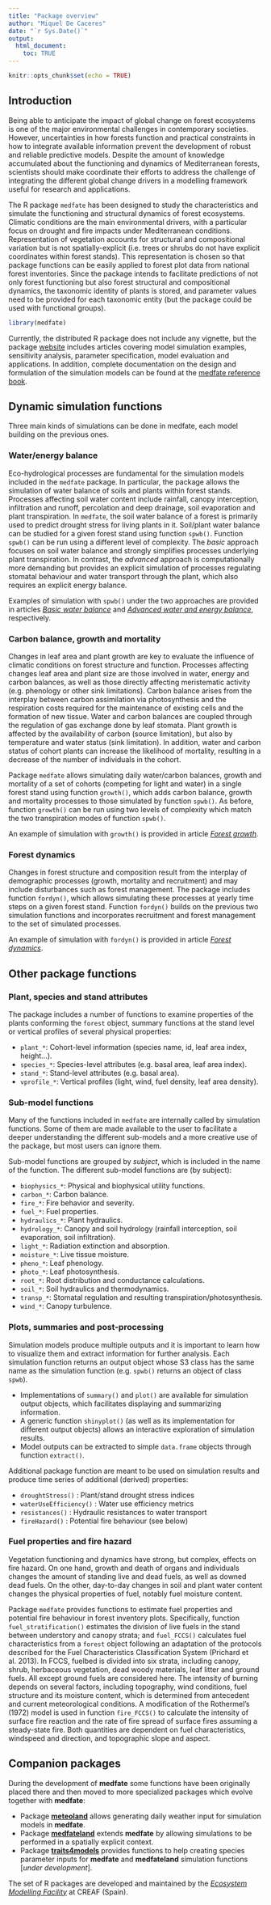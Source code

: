 ```yaml
---
title: "Package overview"
author: "Miquel De Caceres"
date: "`r Sys.Date()`"
output: 
  html_document:
    toc: TRUE
---
```


```r
knitr::opts_chunk$set(echo = TRUE)
```

## Introduction

Being able to anticipate the impact of global change on forest ecosystems is one of the major environmental challenges in contemporary societies. However, uncertainties in how forests function and practical constraints in how to integrate available information prevent the development of robust and reliable predictive models. Despite the amount of knowledge accumulated about the functioning and dynamics of Mediterranean forests, scientists should make coordinate their efforts to address the challenge of integrating the different global change drivers in a modelling framework useful for research and applications.

The R package `medfate` has been designed to study the characteristics and simulate the functioning and structural dynamics of forest ecosystems. Climatic conditions are the main environmental drivers, with a particular focus on drought and fire impacts under Mediterranean conditions. Representation of vegetation accounts for structural and compositional variation but is not spatially-explicit (i.e. trees or shrubs do not have explicit coordinates within forest stands). This representation is chosen so that package functions can be easily applied to forest plot data from national forest inventories. Since the package intends to facilitate predictions of not only forest functioning but also forest structural and compositional dynamics, the taxonomic identity of plants is stored, and parameter values need to be provided for each taxonomic entity (but the package could be used with functional groups).

```r
library(medfate)
```

Currently, the distributed R package does not include any vignette, but the package [website](https://emf-creaf.github.io/medfate/) includes articles covering model simulation examples, sensitivity analysis, parameter specification, model evaluation and applications. In addition, complete documentation on the design and formulation of the simulation models can be found at the [medfate reference book](https://emf-creaf.github.io/medfatebook/index.html). 


## Dynamic simulation functions

Three main kinds of simulations can be done in medfate, each model building on the previous ones.

### Water/energy balance

Eco-hydrological processes are fundamental for the simulation models included in the `medfate` package. In particular, the package allows the simulation of water balance of soils and plants within forest stands. Processes affecting soil water content include rainfall, canopy interception, infiltration and runoff, percolation and deep drainage, soil evaporation and plant transpiration. In `medfate`, the soil water balance of a forest is primarily used to predict drought stress for living plants in it. Soil/plant water balance can be studied for a given forest stand using function `spwb()`. Function `spwb()` can be run using a different level of complexity. The *basic* approach focuses on soil water balance and strongly simplifies processes underlying plant transpiration. In contrast, the *advanced* approach is computationally more demanding but provides an explicit simulation of processes regulating stomatal behaviour and water transport through the plant, which also requires an explicit energy balance. 

Examples of simulation with `spwb()` under the two approaches are provided in articles [*Basic water balance*](https://emf-creaf.github.io/medfate/articles/runmodels/BasicWaterBalance.html) and [*Advanced water and energy balance*](https://emf-creaf.github.io/medfate/articles/runmodels/AdvancedWaterEnergyBalance.html), respectively. 


### Carbon balance, growth and mortality

Changes in leaf area and plant growth are key to evaluate the influence of climatic conditions on forest structure and function. Processes affecting changes leaf area and plant size are those involved in water, energy and carbon balances, as well as those directly affecting meristematic activity (e.g. phenology or other sink limitations). Carbon balance arises from the interplay between carbon assimilation via photosynthesis and the respiration costs required for the maintenance of existing cells and the formation of new tissue. Water and carbon balances are coupled through the regulation of gas exchange done by leaf stomata. Plant growth is affected by the availability of carbon (source limitation), but also by temperature and water status (sink limitation). In addition, water and carbon status of cohort plants can increase the likelihood of mortality, resulting in a decrease of the number of individuals in the cohort. 

Package `medfate` allows simulating daily water/carbon balances, growth and mortality of a set of cohorts (competing for light and water) in a single forest stand using function `growth()`, which adds carbon balance, growth and mortality processes to those simulated by function `spwb()`. As before, function `growth()` can be run using two levels of complexity which match the two transpiration modes of function `spwb()`. 

An example of simulation with `growth()` is provided in article [*Forest growth*](https://emf-creaf.github.io/medfate/articles/runmodels/ForestGrowth.html). 

### Forest dynamics

Changes in forest structure and composition result from the interplay of demographic processes (growth, mortality and recruitment) and may include disturbances such as forest management. The package includes function `fordyn()`, which allows simulating these processes at yearly time steps on a given forest stand. Function `fordyn()` builds on the previous two simulation functions and incorporates recruitment and forest management to the set of simulated processes. 

An example of simulation with `fordyn()` is provided in article [*Forest dynamics*](https://emf-creaf.github.io/medfate/articles/runmodels/ForestDynamics.html). 


## Other package functions

### Plant, species and stand attributes

The package includes a number of functions to examine properties of the plants conforming the `forest` object, summary functions at the stand level or vertical profiles of several physical properties:

-   `plant_*`: Cohort-level information (species name, id, leaf area index, height...).
-   `species_*`: Species-level attributes (e.g. basal area, leaf area index).
-   `stand_*`: Stand-level attributes (e.g. basal area).
-   `vprofile_*`: Vertical profiles (light, wind, fuel density, leaf area density).

### Sub-model functions

Many of the functions included in `medfate` are internally called by simulation functions. Some of them are made available to the user to facilitate a deeper understanding the different sub-models and a more creative use of the package, but most users can ignore them. 

Sub-model functions are grouped by *subject*, which is included in the name of the function. The different sub-model functions are (by subject):

-   `biophysics_*`: Physical and biophysical utility functions.
-   `carbon_*`: Carbon balance.
-   `fire_*`: Fire behavior and severity.
-   `fuel_*`: Fuel properties.
-   `hydraulics_*`: Plant hydraulics.
-   `hydrology_*`: Canopy and soil hydrology (rainfall interception, soil evaporation, soil infiltration).
-   `light_*`: Radiation extinction and absorption.
-   `moisture_*`: Live tissue moisture.
-   `pheno_*`: Leaf phenology.
-   `photo_*`: Leaf photosynthesis.
-   `root_*`: Root distribution and conductance calculations.
-   `soil_*`: Soil hydraulics and thermodynamics.
-   `transp_*`: Stomatal regulation and resulting transpiration/photosynthesis.
-   `wind_*`: Canopy turbulence.


### Plots, summaries and post-processing

Simulation models produce multiple outputs and it is important to learn how to visualize them and extract information for further analysis. Each simulation function returns an output object whose S3 class has the same name as the simulation function (e.g. `spwb()` returns an object of class `spwb`). 

  + Implementations of `summary()` and `plot()` are available for simulation output objects, which facilitates displaying and summarizing information.
  + A generic function `shinyplot()` (as well as its implementation for different output objects) allows an interactive exploration of simulation results.
  + Model outputs can be extracted to simple `data.frame` objects through function `extract()`.

Additional package function are meant to be used on simulation results and produce time series of additional (derived) properties:

- `droughtStress()` : Plant/stand drought stress indices
- `waterUseEfficiency()` : Water use efficiency metrics
- `resistances()` : Hydraulic resistances to water transport
- `fireHazard()` : Potential fire behaviour (see below)

### Fuel properties and fire hazard

Vegetation functioning and dynamics have strong, but complex, effects on fire hazard. On one hand, growth and death of organs and individuals changes the amount of standing live and dead fuels, as well as downed dead fuels. On the other, day-to-day changes in soil and plant water content changes the physical properties of fuel, notably fuel moisture content. 

Package `medfate` provides functions to estimate fuel properties and potential fire behaviour in forest inventory plots. Specifically, function `fuel_stratification()` estimates the division of live fuels in the stand between understory and canopy strata; and `fuel_FCCS()` calculates fuel characteristics from a `forest` object following an adaptation of the protocols described for the Fuel Characteristics Classification System (Prichard et al. 2013). In FCCS, fuelbed is divided into six strata, including canopy, shrub, herbaceous vegetation, dead woody materials, leaf litter and ground fuels. All except ground fuels are considered here. The intensity of burning depends on several factors, including topography, wind conditions, fuel structure and its moisture content, which is determined from antecedent and current meteorological conditions. A modification of the Rothermel's (1972) model is used in function `fire_FCCS()` to calculate the intensity of surface fire reaction and the rate of fire spread of surface fires assuming a steady-state fire. Both quantities are dependent on fuel characteristics, windspeed and direction, and topographic slope and aspect. 


## Companion packages

During the development of **medfate** some functions have been originally placed there and then moved to more specialized packages which evolve together with **medfate**:

  + Package [**meteoland**](https://emf-creaf.github.io/meteoland) allows generating daily weather input for simulation models in **medfate**.
  + Package [**medfateland**](https://emf-creaf.github.io/medfateland) extends **medfate** by allowing simulations to be performed in a spatially explicit context.
  + Package [**traits4models**](https://emf-creaf.github.io/traits4models) provides functions to help creating species parameter inputs for **medfate** and **medfateland** simulation functions  [*under development*].

The set of R packages are developed and maintained by the [*Ecosystem Modelling Facility*](https://emf.creaf.cat) at CREAF (Spain).